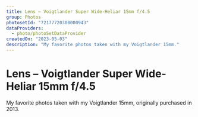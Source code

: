 ```yaml
---
title: Lens – Voigtlander Super Wide-Heliar 15mm f/4.5
group: Photos
photosetId: "72177720308000943"
dataProviders:
  - photo/photoSetDataProvider
createdOn: "2023-05-03"
description: "My favorite photos taken with my Voigtlander 15mm."
---
```



# Lens – Voigtlander Super Wide-Heliar 15mm f/4.5

My favorite photos taken with my Voigtlander 15mm, originally purchased in 2013.

<PhotoSet />
